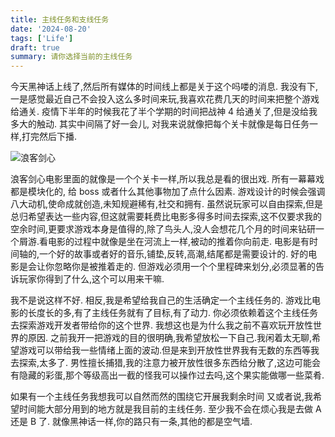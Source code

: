 ```yaml
---
title: 主线任务和支线任务
date: '2024-08-20'
tags: ['Life']
draft: true
summary: 请你选择当前的主线任务
---
```


今天黑神话上线了,然后所有媒体的时间线上都是关于这个吗喽的消息. 我没有下,一是感觉最近自己不会投入这么多时间来玩,我喜欢花费几天的时间来把整个游戏给通关. 疫情下半年的时候我花了半个学期的时间把战神 4 给通关了,但是没给我多大的触动. 其实中间隔了好一会儿, 对我来说就像把每个关卡就像是每日任务一样,打完然后下播.

![浪客剑心](/static/images/langkejianxin.png)

浪客剑心电影里面的就像是一个个关卡一样,所以我总是看的很出戏. 所有一幕幕戏都是模块化的, 给 boss 或者什么其他事物加了点什么因素. 游戏设计的时候会强调八大动机,使命成就创造,未知规避稀有,社交和拥有. 虽然说玩家可以自由探索,但是总归希望表达一些内容,但这就需要耗费比电影多得多时间去探索,这不仅要求我的空余时间,更要求游戏本身是值得的,除了鸟头人,没人会想花几个月的时间来钻研一个屑游.看电影的过程中就像是坐在河流上一样,被动的推着你向前走. 电影是有时间轴的,一个好的故事或者好的音乐,铺垫,反转,高潮,结尾都是需要设计的. 好的电影是会让你忽略你是被推着走的. 但游戏必须用一个个里程碑来划分,必须显著的告诉玩家你得到了什么,这个可以用来干嘛.

我不是说这样不好. 相反,我是希望给我自己的生活确定一个主线任务的. 游戏比电影的长度长的多,有了主线任务就有了目标,有了动力. 你必须依赖着这个主线任务去探索游戏开发者带给你的这个世界. 我想这也是为什么我之前不喜欢玩开放性世界的原因. 之前我开一把游戏的目的很明确,我希望放松一下自己.我闲着太无聊,希望游戏可以带给我一些情绪上面的波动.但是来到开放性世界我有无数的东西等我去探索,太多了. 男性擅长捕猎,我的注意力被开放性很多东西给分散了,这边可能会有隐藏的彩蛋,那个等级高出一截的怪我可以操作过去吗,这个果实能做哪一些菜肴.

如果有一个主线任务我想我可以自然而然的围绕它开展我剩余时间 又或者说,我希望时间能大部分用到的地方就是我目前的主线任务. 至少我不会在烦心我是去做 A 还是 B 了. 就像黑神话一样,你的路只有一条,其他的都是空气墙.
